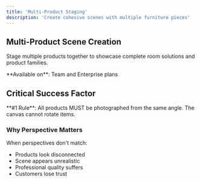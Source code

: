 ```yaml
---
title: 'Multi-Product Staging'
description: 'Create cohesive scenes with multiple furniture pieces'
---
```


## Multi-Product Scene Creation

Stage multiple products together to showcase complete room solutions and product families.

<Info>
  **Available on**: Team and Enterprise plans
</Info>

## Critical Success Factor

<Warning>
  **#1 Rule**: All products MUST be photographed from the same angle. The canvas cannot rotate items.
</Warning>

### Why Perspective Matters

When perspectives don't match:
- Products look disconnected
- Scene appears unrealistic  
- Professional quality suffers
- Customers lose trust